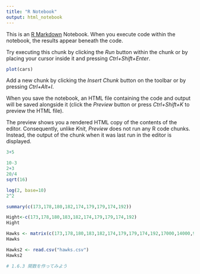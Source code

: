```yaml
---
title: "R Notebook"
output: html_notebook
---
```


This is an [R Markdown](http://rmarkdown.rstudio.com) Notebook. When you execute code within the notebook, the results appear beneath the code. 

Try executing this chunk by clicking the *Run* button within the chunk or by placing your cursor inside it and pressing *Ctrl+Shift+Enter*. 

```r
plot(cars)
```

Add a new chunk by clicking the *Insert Chunk* button on the toolbar or by pressing *Ctrl+Alt+I*.

When you save the notebook, an HTML file containing the code and output will be saved alongside it (click the *Preview* button or press *Ctrl+Shift+K* to preview the HTML file).

The preview shows you a rendered HTML copy of the contents of the editor. Consequently, unlike *Knit*, *Preview* does not run any R code chunks. Instead, the output of the chunk when it was last run in the editor is displayed.

```r
3+5
```
```r
10-3
2+3
20/4
sqrt(16)
```
```r
log(2, base=10)
2^2
```
```r
summary(c(173,178,180,182,174,179,179,174,192))
```
```r
Hight<-c(173,178,180,183,182,174,179,179,174,192)
Hight
```
```r
Hawks <- matrix(c(173,178,180,183,182,174,179,179,174,192,17000,14000,9000,50000,30000,12000,900,2100,1000,25000),10,2)
Hawks
```
```r
Hawks2 <- read.csv("hawks.csv")
Hawks2
```
```r

# 1.6.3 関数を作ってみよう

```


```r
```

